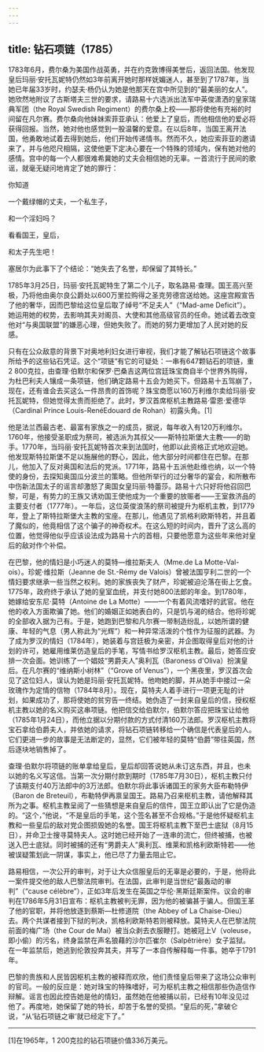 ```yaml
---
---
---
```

title: 钻石项链（1785）
---




1783年6月，费尔桑为美国作战英勇，并在约克敦博得美誉后，返回法国。他发现皇后玛丽·安托瓦妮特仍然如3年前离开她时那样妩媚迷人，甚至到了1787年，当她已年届33岁时，约瑟夫·杨仍认为她是他那天在宫中所见到的“最美丽的女人”。她欣然地附议了古斯塔夫三世的要求，请路易十六选派出法军中英俊潇洒的皇家瑞典军团（the Royal Swedish Regiment）的费尔桑上校——那将使他有充裕的时间留在凡尔赛。费尔桑向他妹妹索菲亚承认：他爱上了皇后，而他相信他的爱必将获得回报。当然，她对他也感觉到一股温馨的爱意。在以后8年，当国王离开法国，他勇敢地试着去得到她后，他们开始传递情书。然而不久，她应索菲亚的邀请来了，并与他咫尺相隔，这使他更下定决心要在一个特殊的领域内，保有她对他的感情。宫中的每一个人都很难希冀她的丈夫会相信她的无辜。一首流行于民间的歌谣，就毫无疑问地肯定了她的罪行：

你知道

一个戴绿帽的丈夫，一个私生子，

和一个淫妇吗？

看看国王，皇后，

和太子先生吧！



塞居尔为此事下了个结论：“她失去了名誉，却保留了其特长。”

1785年3月25日，玛丽·安托瓦妮特生了第二个儿子，取名路易·查理。国王高兴至极，乃将他由奥尔良公爵处以600万里拉购得之圣克劳德宫送给她。这座宫殿宣告了他的奢华，因而巴黎给这位皇后取了绰号“不足夫人”（“Mad-ame Deficit”）。她运用她的权势，去影响其夫对阁员、大使和其他高级官员的任命。她试着去改变他对“与奥国联盟”的嫌恶心理，但她失败了。而她的努力更增加了人民对她的反感。

只有在公众敌意的背景下对奥地利妇女进行审视，我们才能了解钻石项链这个故事所给予的这些钻石凭证。这个“项链”有它的可疑处：一串有647颗钻石的项链，重2 800克拉，由查理·伯默尔和保罗·巴桑吉这两位宫廷珠宝商自半个世界外购得，为杜巴利夫人镶成一条项链，他们确定路易十五会为她买下。但路易十五驾崩了，现在，还有谁会去买这么一件昂贵的首饰呢？珠宝商愿以160万利维尔卖给玛丽·安托瓦妮特，但她觉得太贵而拒绝了。此时，罗汉首席枢机主教路易·雷恩·爱德华（Cardinal Prince Louis-RenéEdouard de Rohan）初露头角。[1]

他是法兰西最古老、最富有家族之一的成员，据说，每年收入有120万利维尔。1760年，他接受圣职成为祭司，被选派为其叔父——斯特拉斯堡大主教——的助手。1770年，当玛丽·安托瓦妮特首次来到法国时，他即以此资格正式地欢迎她。他发现斯特拉斯堡不足以施展他的野心，因此，他大部分时间都住在巴黎。在那儿，他加入了反对奥国和法后的党派。1771年，路易十五派他赴维也纳，以一个特使的身份，去探知奥国瓜分波兰的策略。但他所举行的过分奢华的宴会，和所散布中伤新法国太子的谣言却激怒了奥国女皇玛丽·特蕾莎。路易十六只好将他召回巴黎，可是，有势力的王族又诱劝国王使他成为一个重要的放赈者——王室救济品的主要支付者（1777年）。一年后，这位英俊浪荡的祭司被提升为枢机主教，到1779年，登上了斯特拉斯堡大主教的宝座。在那儿，他遇见了凯格利欧斯特若，并且着了魔似的，他竟相信了这个骗子的神奇权术。在这么短的时间内，晋升了这么高的位置，他觉得他似乎应该设法成为路易十六的首相，只要他愿意为这些年来他对皇后的敌对作个补偿。

在巴黎，他的情妇是小巧迷人的莫特—维拉斯夫人（Mme.de La Motte-Val-ois）。珍妮·维拉斯（Jeanne de St.-Rémy de Valois）曾被法国亨利二世的一个情妇要求继承一些当然之权利。她的家族丧失了财产，珍妮被迫沦落在街上乞食。1775年，政府终于承认了她的皇室血统，并支付她800法郎的年金。到1780年，她嫁给安东尼·莫特（Antoine de La Motte）——一个有着风流嗜好的武官。他在他的收入方面欺骗了她。他们的婚姻正如她表白的，只是饥与渴的结合。他将珍妮的全部收入据为己有。于是，她跑到巴黎和凡尔赛一带制造纷乱，以她所谓的健康、年轻的气息（男人称此为“光辉”）和一种异常活泼的个性作为征服的武器。为了成为罗汉的情妇（1784年），她装着与宫廷极为亲密，并企图取得皇后对他的计划的许可，她雇用维莱仿造皇后的手笔，写情书给罗汉枢机主教。最后，她答应安排一次会面。她训练了一个娼妓“男爵夫人”奥利瓦（Baroness d'Oliva）扮演皇后。在凡尔赛的“维纳斯小树林”（“Grove of Venus”），一个黑夜里，罗汉首次会见了这位妇人，误认为她是玛丽·安托瓦妮特。他吻她的脚，并从她手中接过一朵玫瑰作为定情的信物（1784年8月）。现在，莫特夫人着手进行一项更无耻的计划，如果成功了，那将使她的贫穷告一终结。她伪造了一封来自皇后的信，授权枢机主教以她的名义购买这串项链。他把信交给伯默尔，伯默尔答应把珠宝让给他（1785年1月24日），而他立据以分期付款的方式付清160万法郎。罗汉枢机主教将宝石拿给伯爵夫人，并依她的请求，将钻石项链转移给一个确信是代表皇后的人。它们更进一步的故事是无法断定的，显然，它们被年轻的莫特“伯爵”带往英国，然后逐块地销售掉了。

查理·伯默尔将项链的账单拿给皇后，皇后却回答说她从未订这东西，并且，也未以她的名义写这信。当第一次分期付款到期时（1785年7月30日），枢机主教只付了该期支付40万法郎中的3万法郎。伯默尔将此事诉诸国王的家务大臣布勒特伊（Baron de Breteuil），布勒特伊再禀呈国王。路易乃召来枢机主教，请他解释其所为之事。枢机主教呈阅了一些猜想是来自皇后的信件，国王立即认出了它是伪造的。“这个，”他说，“不是皇后的手笔，这个签名甚至不合规格。”于是他怀疑枢机主教和一些皇后的敌对党企图损毁她的名誉。国王将枢机主教下至巴士底狱（8月15日），并命卫士搜寻莫特夫人。这时她已经开始了一连串的流亡，但终被捕，也被送入巴士底狱。同时被捕的还有“男爵夫人”奥利瓦、维莱和凯格利欧斯特若——他被误疑策划此一阴谋，事实上，他已尽了力量去阻止它。

路易相信，一次公开的审判，对于让大众信服皇后的无辜是必要的，于是，他将此一案件提交他的敌人巴黎法院审判。在法国，此审判是当世纪“最轰动的审判”（“cause célèbre”），正如3年后发生在英国之华伦·黑斯廷斯案件。议会的审判在1786年5月31日宣布：枢机主教被判无罪，因为他的被骗甚于骗人。但国王革了他的官职，并将他放逐到蔡斯—杜修道院（the Abbey of La Chaise-Dieu）去。两个共谋者接到下狱的判决，凯格利欧斯特若则被释放。莫特夫人在巴黎法院前面的梅广场（the Cour de Mai）被当众剥去衣服鞭打。她被冠上V（voleuse，即小偷）的污名，终身监禁在声名狼藉的沙尔匹崔尔（Salpêtrière）女子监狱。在一年监禁后，她逃到伦敦投奔其夫，并写了一本自传解释每一件事。她卒于1791年。

巴黎的贵族和人民皆因枢机主教的被释而欢欣，他们责怪皇后带来了这场公众审判的官司。一般的反应是：她对珠宝的特殊嗜好，可为枢机主教之相信那些伪造信作辩解。谣言也因此控告她是他的情妇，虽然她在他被捕以前，已经有10年没见过他了。再度地，她保留了她的特长，却苦于名誉的受损。“皇后的死，”拿破仑说，“从‘钻石项链之审’就已经定下了。”



* * *



[1]在1965年，1 200克拉的钻石项链价值336万美元。